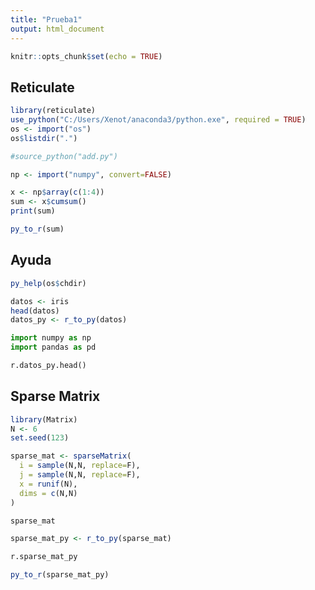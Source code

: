 ```yaml
---
title: "Prueba1"
output: html_document
---
```


```r
knitr::opts_chunk$set(echo = TRUE)
```

## Reticulate

```r
library(reticulate)
use_python("C:/Users/Xenot/anaconda3/python.exe", required = TRUE)
os <- import("os")
os$listdir(".")
```

```r
#source_python("add.py")
```

```r
np <- import("numpy", convert=FALSE)

x <- np$array(c(1:4))
sum <- x$cumsum()
print(sum)

py_to_r(sum)
```

## Ayuda

```r
py_help(os$chdir)
```

```r
datos <- iris
head(datos)
datos_py <- r_to_py(datos)
```

```python
import numpy as np
import pandas as pd

r.datos_py.head()

```

## Sparse Matrix

```r
library(Matrix)
N <- 6
set.seed(123)

sparse_mat <- sparseMatrix(
  i = sample(N,N, replace=F),
  j = sample(N,N, replace=F),
  x = runif(N),
  dims = c(N,N)
)

sparse_mat

sparse_mat_py <- r_to_py(sparse_mat)
```

```python
r.sparse_mat_py

```

```r
py_to_r(sparse_mat_py)
```





